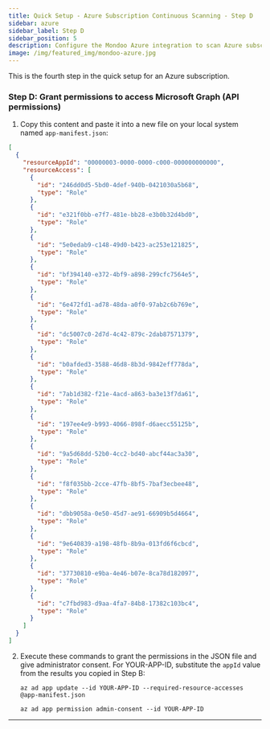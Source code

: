 ```yaml
---
title: Quick Setup - Azure Subscription Continuous Scanning - Step D
sidebar: azure
sidebar_label: Step D
sidebar_position: 5
description: Configure the Mondoo Azure integration to scan Azure subscriptions. Step D is to grant permissions to access Microsoft Graph (API permissions).
image: /img/featured_img/mondoo-azure.jpg
---
```


This is the fourth step in the quick setup for an Azure subscription.

### Step D: Grant permissions to access Microsoft Graph (API permissions)

1. Copy this content and paste it into a new file on your local system named `app-manifest.json`:

```json
[
  {
    "resourceAppId": "00000003-0000-0000-c000-000000000000",
    "resourceAccess": [
      {
        "id": "246dd0d5-5bd0-4def-940b-0421030a5b68",
        "type": "Role"
      },
      {
        "id": "e321f0bb-e7f7-481e-bb28-e3b0b32d4bd0",
        "type": "Role"
      },
      {
        "id": "5e0edab9-c148-49d0-b423-ac253e121825",
        "type": "Role"
      },
      {
        "id": "bf394140-e372-4bf9-a898-299cfc7564e5",
        "type": "Role"
      },
      {
        "id": "6e472fd1-ad78-48da-a0f0-97ab2c6b769e",
        "type": "Role"
      },
      {
        "id": "dc5007c0-2d7d-4c42-879c-2dab87571379",
        "type": "Role"
      },
      {
        "id": "b0afded3-3588-46d8-8b3d-9842eff778da",
        "type": "Role"
      },
      {
        "id": "7ab1d382-f21e-4acd-a863-ba3e13f7da61",
        "type": "Role"
      },
      {
        "id": "197ee4e9-b993-4066-898f-d6aecc55125b",
        "type": "Role"
      },
      {
        "id": "9a5d68dd-52b0-4cc2-bd40-abcf44ac3a30",
        "type": "Role"
      },
      {
        "id": "f8f035bb-2cce-47fb-8bf5-7baf3ecbee48",
        "type": "Role"
      },
      {
        "id": "dbb9058a-0e50-45d7-ae91-66909b5d4664",
        "type": "Role"
      },
      {
        "id": "9e640839-a198-48fb-8b9a-013fd6f6cbcd",
        "type": "Role"
      },
      {
        "id": "37730810-e9ba-4e46-b07e-8ca78d182097",
        "type": "Role"
      },
      {
        "id": "c7fbd983-d9aa-4fa7-84b8-17382c103bc4",
        "type": "Role"
      }
    ]
  }
]
```

2. Execute these commands to grant the permissions in the JSON file and give administrator consent. For YOUR-APP-ID, substitute the `appId` value from the results you copied in Step B:

   ```
   az ad app update --id YOUR-APP-ID --required-resource-accesses @app-manifest.json

   az ad app permission admin-consent --id YOUR-APP-ID
   ```

---
